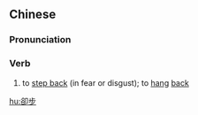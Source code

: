==Chinese==
{{zh-forms|s=却步}}

===Pronunciation===
{{zh-pron
|m=quèbù
|c=koek3 bou6
|mn=qz,tw,xm:khiok-pō͘/zz:khiak-pō͘
|cat=v
}}

===Verb===
{{zh-verb}}

# to [[step back]] (in fear or disgust); to [[hang]] [[back]]

[[hu:卻步]]